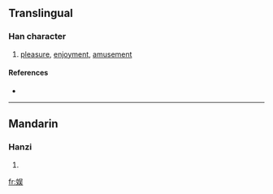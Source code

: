 {{see|娛}}
==Translingual==

===Han character===
{{Han char|rn=38|rad=女|as=07|sn=10|four=|canj=女口一大 (VRMK)|ids=⿰[[女]][[吴]]}}

# [[pleasure]], [[enjoyment]], [[amusement]]

====References====
* {{Han ref|kx=0263.251|hdz=21051.080|uh=5A31|ud=23089}}

----

==Mandarin==

===Hanzi===
{{cmn-hanzi|tra=娛|pin=[[yú]] ([[yu2]])|wg=yü<sup>2</sup>}}

# {{defn|Mandarin}}

[[fr:娱]]